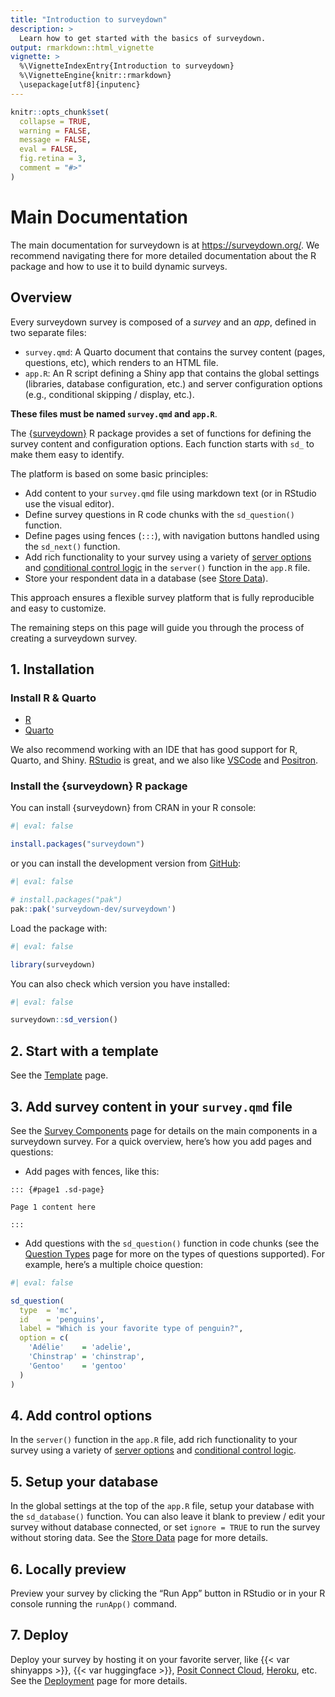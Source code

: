 ```yaml
---
title: "Introduction to surveydown"
description: >
  Learn how to get started with the basics of surveydown.
output: rmarkdown::html_vignette
vignette: >
  %\VignetteIndexEntry{Introduction to surveydown}
  %\VignetteEngine{knitr::rmarkdown}
  \usepackage[utf8]{inputenc}
---
```


```r
knitr::opts_chunk$set(
  collapse = TRUE,
  warning = FALSE,
  message = FALSE,
  eval = FALSE,
  fig.retina = 3,
  comment = "#>"
)
```

# Main Documentation

The main documentation for surveydown is at [https://surveydown.org/](https://surveydown.org/). We recommend navigating there for more detailed documentation about the R package and how to use it to build dynamic surveys.

## Overview

Every surveydown survey is composed of a _survey_ and an _app_, defined in two separate files:

- `survey.qmd`: A Quarto document that contains the survey content (pages, questions, etc), which renders to an HTML file.
- `app.R`: An R script defining a Shiny app that contains the global settings (libraries, database configuration, etc.) and server configuration options (e.g., conditional skipping / display, etc.).

**These files must be named `survey.qmd` and `app.R`**.

The [{surveydown}](https://pkg.surveydown.org) R package provides a set of functions for defining the survey content and configuration options. Each function starts with `sd_` to make them easy to identify.

The platform is based on some basic principles:

- Add content to your `survey.qmd` file using markdown text (or in RStudio use the visual editor).
- Define survey questions in R code chunks with the `sd_question()` function.
- Define pages using fences (`:::`), with navigation buttons handled using the `sd_next()` function.
- Add rich functionality to your survey using a variety of [server options](https://surveydown.org/server-options) and [conditional control logic](https://surveydown.org/conditional-control) in the `server()` function in the `app.R` file.
- Store your respondent data in a database (see [Store Data](https://surveydown.org/store-data)).

This approach ensures a flexible survey platform that is fully reproducible and easy to customize.

The remaining steps on this page will guide you through the process of creating a surveydown survey.

## 1. Installation

### Install R & Quarto

- [R](https://CRAN.R-project.org/)
- [Quarto](https://quarto.org/)

We also recommend working with an IDE that has good support for R, Quarto, and Shiny. [RStudio](https://posit.co/products/open-source/rstudio/) is great, and we also like [VSCode](https://code.visualstudio.com/) and [Positron](https://github.com/posit-dev/positron).

### Install the {surveydown} R package

You can install {surveydown} from CRAN in your R console:

```r
#| eval: false

install.packages("surveydown")
```

or you can install the development version from [GitHub](https://github.com/surveydown-dev/surveydown):

```r
#| eval: false

# install.packages("pak")
pak::pak('surveydown-dev/surveydown')
```

Load the package with:

```r
#| eval: false

library(surveydown)
```

You can also check which version you have installed:

```r
#| eval: false

surveydown::sd_version()
```

## 2. Start with a template

See the [Template](https://surveydown.org/template) page.

## 3. Add survey content in your `survey.qmd` file

See the [Survey Components](https://surveydown.org/survey-components) page for details on the main components in a surveydown survey. For a quick overview, here's how you add pages and questions:

- Add pages with fences, like this:

```
::: {#page1 .sd-page}

Page 1 content here

:::
```

- Add questions with the `sd_question()` function in code chunks (see the [Question Types](https://surveydown.org/question-types) page for more on the types of questions supported). For example, here's a multiple choice question:

```r
#| eval: false

sd_question(
  type  = 'mc',
  id    = 'penguins',
  label = "Which is your favorite type of penguin?",
  option = c(
    'Adélie'    = 'adelie',
    'Chinstrap' = 'chinstrap',
    'Gentoo'    = 'gentoo'
  )
)
```

## 4. Add control options

In the `server()` function in the `app.R` file, add rich functionality to your survey using a variety of [server options](https://surveydown.org/server-options) and [conditional control logic](https://surveydown.org/conditional-control).

## 5. Setup your database

In the global settings at the top of the `app.R` file, setup your database with the `sd_database()` function. You can also leave it blank to preview / edit your survey without database connected, or set `ignore = TRUE` to run the survey without storing data. See the [Store Data](https://surveydown.org/store-data) page for more details.

## 6. Locally preview

Preview your survey by clicking the "Run App" button in RStudio or in your R console running the `runApp()` command.

## 7. Deploy

Deploy your survey by hosting it on your favorite server, like {{< var shinyapps >}}, {{< var huggingface >}}, [Posit Connect Cloud](https://connect.posit.cloud/), [Heroku](https://www.heroku.com/), etc. See the [Deployment](https://surveydown.org/deployment) page for more details.
